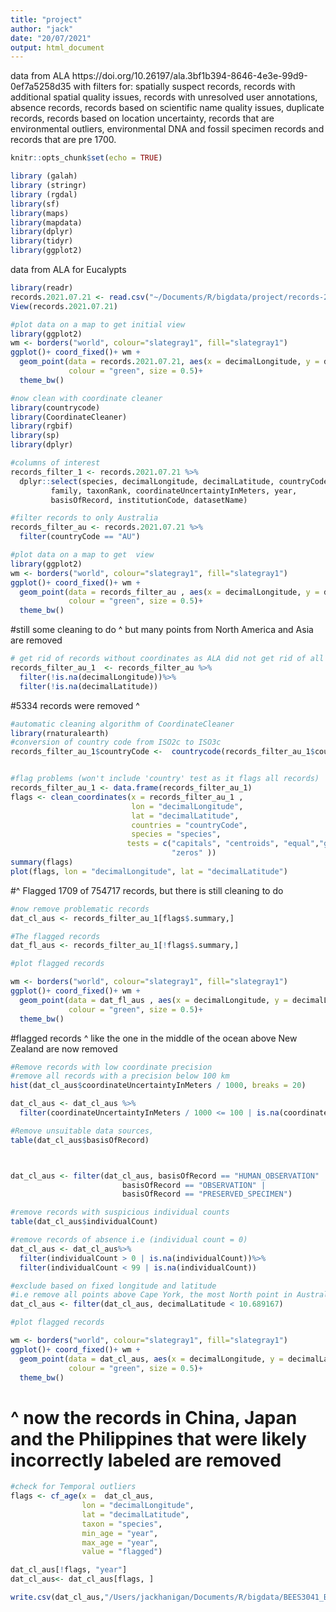 ```yaml
---
title: "project"
author: "jack"
date: "20/07/2021"
output: html_document
---
```

data from ALA https://doi.org/10.26197/ala.3bf1b394-8646-4e3e-99d9-0ef7a5258d35 with filters for: spatially suspect records, records with additional spatial quality issues, records with unresolved user annotations, absence records, records based on scientific name quality issues, duplicate records, records based on location uncertainty, records that are environmental outliers, environmental DNA and fossil specimen records and records that are pre 1700.


```r
knitr::opts_chunk$set(echo = TRUE)
```


```r
library (galah)
library (stringr)
library (rgdal)
library(sf)
library(maps)
library(mapdata)
library(dplyr)
library(tidyr)
library(ggplot2)

```

data from ALA for Eucalypts

```r
library(readr)
records.2021.07.21 <- read.csv("~/Documents/R/bigdata/project/records-2021-07-21/records-2021-07-21.csv")
View(records.2021.07.21)
```


```r
#plot data on a map to get initial view
library(ggplot2)
wm <- borders("world", colour="slategray1", fill="slategray1")
ggplot()+ coord_fixed()+ wm +
  geom_point(data = records.2021.07.21, aes(x = decimalLongitude, y = decimalLatitude),
             colour = "green", size = 0.5)+
  theme_bw()
```



```r
#now clean with coordinate cleaner 
library(countrycode)
library(CoordinateCleaner)
library(rgbif)
library(sp)
library(dplyr)
```

```r
#columns of interest
records_filter_1 <- records.2021.07.21 %>%
  dplyr::select(species, decimalLongitude, decimalLatitude, countryCode, individualCount,
         family, taxonRank, coordinateUncertaintyInMeters, year,
         basisOfRecord, institutionCode, datasetName)

```

```r
#filter records to only Australia
records_filter_au <- records.2021.07.21 %>%
  filter(countryCode == "AU")
```

```r
#plot data on a map to get  view
library(ggplot2)
wm <- borders("world", colour="slategray1", fill="slategray1")
ggplot()+ coord_fixed()+ wm +
  geom_point(data = records_filter_au , aes(x = decimalLongitude, y = decimalLatitude),
             colour = "green", size = 0.5)+
  theme_bw()
```
#still some cleaning to do ^ but many points from North America and Asia are removed

```r
# get rid of records without coordinates as ALA did not get rid of all records without coordinates
records_filter_au_1  <- records_filter_au %>%
  filter(!is.na(decimalLongitude))%>%
  filter(!is.na(decimalLatitude))
```
#5334 records were removed ^


```r
#automatic cleaning algorithm of CoordinateCleaner
library(rnaturalearth)
#conversion of country code from ISO2c to ISO3c
records_filter_au_1$countryCode <-  countrycode(records_filter_au_1$countryCode, origin =  'iso2c', destination = 'iso3c')


#flag problems (won't include 'country' test as it flags all records)
records_filter_au_1 <- data.frame(records_filter_au_1)
flags <- clean_coordinates(x = records_filter_au_1 ,
                           lon = "decimalLongitude",
                           lat = "decimalLatitude",
                           countries = "countryCode",
                           species = "species",
                          tests = c("capitals", "centroids", "equal","gbif", "institutions",
                                    "zeros" )) 
summary(flags)
plot(flags, lon = "decimalLongitude", lat = "decimalLatitude")
```
#^  Flagged 1709 of 754717 records, but there is still cleaning to do 

```r
#now remove problematic records
dat_cl_aus <- records_filter_au_1[flags$.summary,]

#The flagged records
dat_fl_aus <- records_filter_au_1[!flags$.summary,]
```



```r
#plot flagged records

wm <- borders("world", colour="slategray1", fill="slategray1")
ggplot()+ coord_fixed()+ wm +
  geom_point(data = dat_fl_aus , aes(x = decimalLongitude, y = decimalLatitude),
             colour = "green", size = 0.5)+
  theme_bw()
```
#flagged records ^ like the one in the middle of the ocean above New Zealand are now removed 

```r
#Remove records with low coordinate precision 
#remove all records with a precision below 100 km
hist(dat_cl_aus$coordinateUncertaintyInMeters / 1000, breaks = 20)

dat_cl_aus <- dat_cl_aus %>%
  filter(coordinateUncertaintyInMeters / 1000 <= 100 | is.na(coordinateUncertaintyInMeters))

#Remove unsuitable data sources, 
table(dat_cl_aus$basisOfRecord)



dat_cl_aus <- filter(dat_cl_aus, basisOfRecord == "HUMAN_OBSERVATION" |
                         basisOfRecord == "OBSERVATION" |
                         basisOfRecord == "PRESERVED_SPECIMEN")
```
```r
#remove records with suspicious individual counts
table(dat_cl_aus$individualCount)
```

```r
#remove records of absence i.e (individual count = 0) 
dat_cl_aus <- dat_cl_aus%>%
  filter(individualCount > 0 | is.na(individualCount))%>%
  filter(individualCount < 99 | is.na(individualCount)) 
```

```r
#exclude based on fixed longitude and latitude
#i.e remove all points above Cape York, the most North point in Australia 
dat_cl_aus <- filter(dat_cl_aus, decimalLatitude < 10.689167)
```

```r
#plot flagged records

wm <- borders("world", colour="slategray1", fill="slategray1")
ggplot()+ coord_fixed()+ wm +
  geom_point(data = dat_cl_aus, aes(x = decimalLongitude, y = decimalLatitude),
             colour = "green", size = 0.5)+
  theme_bw()
```
# ^ now the records in China, Japan and the Philippines that were likely incorrectly labeled are removed 

```r
#check for Temporal outliers
flags <- cf_age(x =  dat_cl_aus,
                lon = "decimalLongitude",
                lat = "decimalLatitude",
                taxon = "species", 
                min_age = "year", 
                max_age = "year", 
                value = "flagged")

dat_cl_aus[!flags, "year"]
dat_cl_aus<- dat_cl_aus[flags, ]
```

```r
write.csv(dat_cl_aus,"/Users/jackhanigan/Documents/R/bigdata/BEES3041_BCI\\File Name.csv", row.names = FALSE)

```




